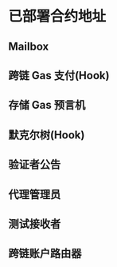 
# 已部署合约地址

## Mailbox

<Tabs groupId="environment">
<TabItem value="mainnet" label="主网">

<AddressTable environment="mainnet" contract="mailbox" />

</TabItem>
<TabItem value="testnet" label="测试网">

<AddressTable environment="testnet" contract="mailbox" />

</TabItem>
</Tabs>

## 跨链 Gas 支付(Hook)

<Tabs groupId="environment">
<TabItem value="mainnet" label="主网">

<AddressTable environment="mainnet" contract="interchainGasPaymaster" />

</TabItem>
<TabItem value="testnet" label="测试网">

<AddressTable environment="testnet" contract="interchainGasPaymaster" />

</TabItem>
</Tabs>

## 存储 Gas 预言机

<Tabs groupId="environment">
<TabItem value="mainnet" label="主网">

<AddressTable environment="mainnet" contract="storageGasOracle" />

</TabItem>
<TabItem value="testnet" label="测试网">

<AddressTable environment="testnet" contract="storageGasOracle" />

</TabItem>
</Tabs>

## 默克尔树(Hook)

<Tabs groupId="environment">
<TabItem value="mainnet" label="主网">

<AddressTable environment="mainnet" contract="merkleTreeHook" />

</TabItem>
<TabItem value="testnet" label="测试网">

<AddressTable environment="testnet" contract="merkleTreeHook" />

</TabItem>
</Tabs>

## 验证者公告

<Tabs groupId="environment">
<TabItem value="mainnet" label="主网">

<AddressTable environment="mainnet" contract="validatorAnnounce" />

</TabItem>
<TabItem value="testnet" label="测试网">

<AddressTable environment="testnet" contract="validatorAnnounce" />

</TabItem>
</Tabs>

## 代理管理员

<Tabs groupId="environment">
<TabItem value="mainnet" label="主网">

<AddressTable environment="mainnet" contract="proxyAdmin" />

</TabItem>
<TabItem value="testnet" label="测试网">

<AddressTable environment="testnet" contract="proxyAdmin" />

</TabItem>
</Tabs>

## 测试接收者

<Tabs groupId="environment">
<TabItem value="mainnet" label="主网">

<AddressTable environment="mainnet" contract="testRecipient" />

</TabItem>
<TabItem value="testnet" label="测试网">

<AddressTable environment="testnet" contract="testRecipient" />

</TabItem>
</Tabs>

## 跨链账户路由器

<Tabs groupId="environment">
<TabItem value="mainnet" label="主网">

<AddressTable environment="mainnet" contract="interchainAccountRouter" />

</TabItem>
<TabItem value="testnet" label="测试网">

<AddressTable environment="testnet" contract="interchainAccountRouter" />

</TabItem>
</Tabs>
